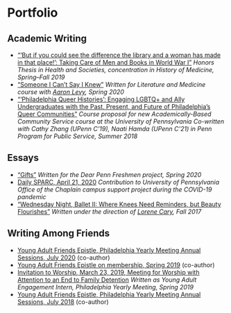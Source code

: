 
<Meta title="Portfolio" />

# Portfolio

## Academic Writing

- [“‘But if you could see the difference the library and a woman has made in that place!’: Taking Care of Men and Books in World War I”](/thesis.pdf)
  _Honors Thesis in Health and Societies, concentration in History of Medicine, Spring–Fall 2019_
- [“Someone I Can’t Say I Knew”](/engl207refl.pdf)
  _Written for Literature and Medicine course with [Aaron Levy](https://slought.org/network/aaron_levy), Spring 2020_
- [“‘Philadelphia Queer Histories’: Engaging LGBTQ+ and Ally Undergraduates with the Past, Present, and Future of Philadelphia’s Queer Communities”](/lgbtq.pdf)
  _Course proposal for new Academically-Based Community Service course at the University of Pennsylvania_
  _Co-written with Cathy Zhang (UPenn C’19), Naati Hamda (UPenn C’21) in Penn Program for Public Service, Summer 2018_


## Essays

- [“Gifts”](http://dearpennfresh.com/2020#/gifts-catherine-c/)
  _Written for the Dear Penn Freshmen project, Spring 2020_
- [Daily SPARC, April 21, 2020](https://chaplain.upenn.edu/daily-sparc-tuesday-4-21-catherine-campbell/)
  _Contribution to University of Pennsylvania Office of the Chaplain campus support project during the COVID-19 pandemic_
- [“Wednesday Night, Ballet II: Where Knees Need Reminders, but Beauty Flourishes”](https://safekidsstories.com/wednesday-night-ballet-ii-where-knees-need-reminders-but-beauty-flourishes-ca0941217e87)
  _Written under the direction of [Lorene Cary](https://www.lorenecary.com), Fall 2017_

## Writing Among Friends

- [Young Adult Friends Epistle, Philadelphia Yearly Meeting Annual Sessions, July 2020](https://www.pym.org/yafepistle20/) (co-author)
- [Young Adult Friends Epistle on membership, Spring 2019](https://www.pym.org/epistleonmembership/) (co-author)
- [Invitation to Worship, March 23, 2019, Meeting for Worship with Attention to an End to Family Detention](/berksworship.pdf)
  _Written as Young Adult Engagement Intern, Philadelphia Yearly Meeting, Spring 2019_
- [Young Adult Friends Epistle, Philadelphia Yearly Meeting Annual Sessions, July 2018](https://www.pym.org/2018-young-adult-friends-epistle/) (co-author)
